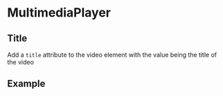 


<Meta
  title="Components/MultimediaPlayer/Video/Title"
  component={MultimediaPlayer}
/>

# MultimediaPlayer

## Title

Add a `title` attribute to the video element with the value being the title of the video

## Example

<Canvas>
  <MultimediaPlayer
    sources={[
      {
        type: 'mp4',
        source: puppies,
      },
    ]}
    title="this is the title"
  />
</Canvas>
